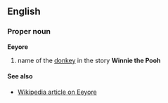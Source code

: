 ==English==
===Proper noun===
'''Eeyore'''
#name of the [[donkey]] in the story '''Winnie the Pooh'''
====See also====
*[[en:Eeyore|Wikipedia article on Eeyore]]